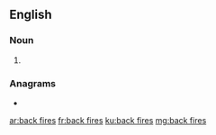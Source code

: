 ==English==

===Noun===
{{head|en|noun plural form}}

# {{plural of|back fire|lang=en}}

===Anagrams===
* {{l|en|firebacks}}

[[ar:back fires]]
[[fr:back fires]]
[[ku:back fires]]
[[mg:back fires]]
